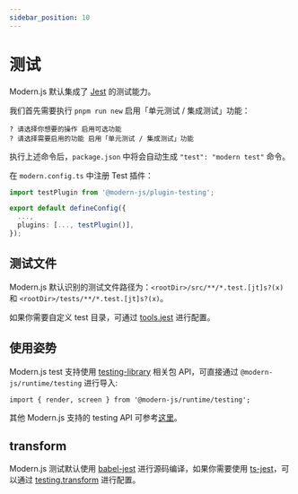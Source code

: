 ```yaml
---
sidebar_position: 10
---
```


# 测试

Modern.js 默认集成了 [Jest](https://jestjs.io/) 的测试能力。

我们首先需要执行 `pnpm run new` 启用「单元测试 / 集成测试」功能：

```
? 请选择你想要的操作 启用可选功能
? 请选择需要启用的功能 启用「单元测试 / 集成测试」功能
```

执行上述命令后，`package.json` 中将会自动生成 `"test": "modern test"` 命令。

在 `modern.config.ts` 中注册 Test 插件：

```ts title="modern.config.ts"
import testPlugin from '@modern-js/plugin-testing';

export default defineConfig({
  ...,
  plugins: [..., testPlugin()],
});
```

## 测试文件

Modern.js 默认识别的测试文件路径为：`<rootDir>/src/**/*.test.[jt]s?(x)` 和 `<rootDir>/tests/**/*.test.[jt]s?(x)`。

如果你需要自定义 test 目录，可通过 [tools.jest](/configure/app/tools/jest) 进行配置。

## 使用姿势

Modern.js test 支持使用 [testing-library](https://testing-library.com/docs/) 相关包 API，可直接通过 `@modern-js/runtime/testing` 进行导入:

```
import { render, screen } from '@modern-js/runtime/testing';
```

其他 Modern.js 支持的 testing API 可参考[这里](/apis/app/runtime/testing/cleanup)。

## transform

Modern.js 测试默认使用 [babel-jest](https://www.npmjs.com/package/babel-jest) 进行源码编译，如果你需要使用 [ts-jest](https://github.com/kulshekhar/ts-jest)，可以通过 [testing.transform](/configure/app/testing/transformer) 进行配置。
